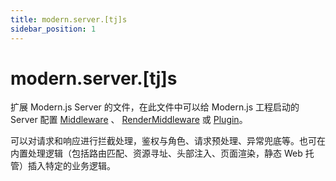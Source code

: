 ```yaml
---
title: modern.server.[tj]s
sidebar_position: 1
---
```


# modern.server.[tj]s

扩展 Modern.js Server 的文件，在此文件中可以给 Modern.js 工程启动的 Server 配置 [Middleware](/guides/advanced-features/web-server.html#middleware) 、 [RenderMiddleware](/guides/advanced-features/web-server.html#rendermiddleware) 或 [Plugin](/guides/advanced-features/web-server.html#plugin)。

可以对请求和响应进行拦截处理，鉴权与角色、请求预处理、异常兜底等。也可在内置处理逻辑（包括路由匹配、资源寻址、头部注入、页面渲染，静态 Web 托管）插入特定的业务逻辑。
